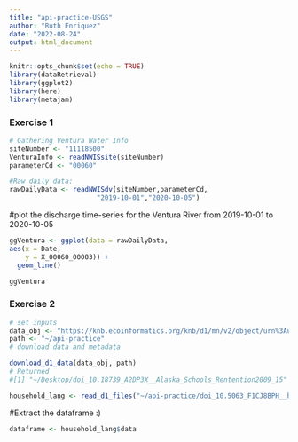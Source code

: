```yaml
---
title: "api-practice-USGS"
author: "Ruth Enriquez"
date: "2022-08-24"
output: html_document
---
```


```r
knitr::opts_chunk$set(echo = TRUE)
library(dataRetrieval)
library(ggplot2)
library(here)
library(metajam)
```

### Exercise 1

```r
# Gathering Ventura Water Info
siteNumber <- "11118500"
VenturaInfo <- readNWISsite(siteNumber)
parameterCd <- "00060"

#Raw daily data:
rawDailyData <- readNWISdv(siteNumber,parameterCd,
                      "2019-10-01","2020-10-05")
```

#plot the discharge time-series for the Ventura River from 2019-10-01 to 2020-10-05

```r
ggVentura <- ggplot(data = rawDailyData, 
aes(x = Date,
    y = X_00060_00003)) +
  geom_line()

ggVentura
```
### Exercise 2

```r
# set inputs
data_obj <- "https://knb.ecoinformatics.org/knb/d1/mn/v2/object/urn%3Auuid%3A7fc6f6db-c5ea-426a-a743-1f2edafb43b8"
path <- "~/api-practice"
# download data and metadata

download_d1_data(data_obj, path)
# Returned
#[1] "~/Desktop/doi_10.18739_A2DP3X__Alaska_Schools_Rentention2009_15"
```

```r
household_lang <- read_d1_files("~/api-practice/doi_10.5063_F1CJ8BPH__household_language__csv/")
```
#Extract the dataframe :)
```r
dataframe <- household_lang$data
```

